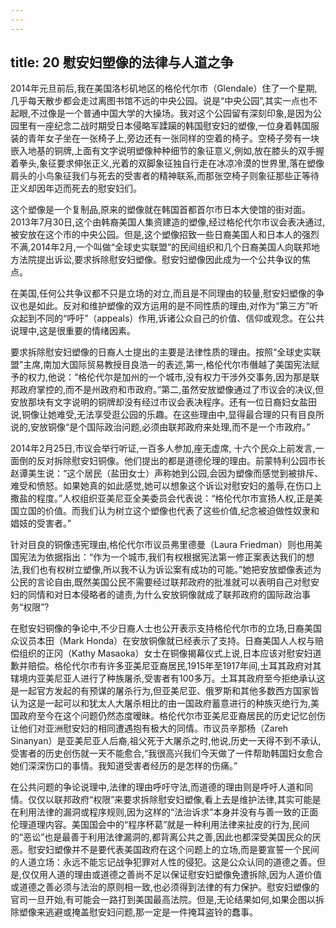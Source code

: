 ```yaml
---
---
---
```

title: 20 慰安妇塑像的法律与人道之争
---



2014年元旦前后,我在美国洛杉矶地区的格伦代尔市（Glendale）住了一个星期,几乎每天散步都会走过离图书馆不远的中央公园。说是“中央公园”,其实一点也不起眼,不过像是一个普通中国大学的大操场。我对这个公园留有深刻印象,是因为公园里有一座纪念二战时期受日本侵略军蹂躏的韩国慰安妇的塑像,一位身着韩国服装的青年女子坐在一张椅子上,旁边还有一张同样的空着的椅子。空椅子旁有一块嵌入地基的铜牌,上面有文字说明塑像种种细节的象征意义,例如,放在膝头的双手握着拳头,象征要求伸张正义,光着的双脚象征独自行走在冰凉冷漠的世界里,落在塑像肩头的小鸟象征我们与死去的受害者的精神联系,而那张空椅子则象征那些正等待正义却因年迈而死去的慰安妇们。

这个塑像是一个复制品,原来的塑像就在韩国首都首尔市日本大使馆的街对面。2013年7月30日,这个由韩裔美国人集资建造的塑像,经过格伦代尔市议会表决通过,被安放在这个市的中央公园。但是,这个塑像招致一些日裔美国人和日本人的强烈不满,2014年2月,一个叫做“全球史实联盟”的民间组织和几个日裔美国人向联邦地方法院提出诉讼,要求拆除慰安妇塑像。慰安妇塑像因此成为一个公共争议的焦点。

在美国,任何公共争议都不只是立场的对立,而且是不同理由的较量,慰安妇塑像的争议也是如此。反对和维护塑像的双方运用的是不同性质的理由,对作为“第三方”听众起到不同的“呼吁”（appeals）作用,诉诸公众自己的价值、信仰或观念。在公共说理中,这是很重要的情绪因素。

要求拆除慰安妇塑像的日裔人士提出的主要是法律性质的理由。按照“全球史实联盟”主席,南加大国际贸易教授目良浩一的表述,第一,格伦代尔市僭越了美国宪法赋予的权力,他说：“格伦代尔是加州的一个城市,没有权力干涉外交事务,因为那是联邦政府掌控的,而不是州政府和市政府。”第二,虽然安放塑像通过了市议会的决议,但安放那块有文字说明的铜牌却没有经过市议会表决程序。还有一位日裔妇女盐田说,铜像让她难受,无法享受逛公园的乐趣。在这些理由中,显得最合理的只有目良所说的,安放铜像“是个国际政治问题,必须由联邦政府来处理,而不是一个市政府。”

2014年2月25日,市议会举行听证,一百多人参加,座无虚席, 十六个民众上前发言,一面倒的反对拆除慰安妇铜像。他们提出的都是道德伦理的理由。前蒙特利公园市长赵谭美生说：“这个居民（盐田女士）声称她到公园,会因为塑像而感觉到被排斥、难受和愤怒。如果她真的如此感觉,她可以想象这个诉讼对慰安妇的羞辱,在伤口上撒盐的程度。”人权组织亚美尼亚全美委员会代表说：“格伦代尔市宣扬人权,正是美国立国的价值。而我们认为树立这个塑像也代表了这些价值,纪念被迫做性奴隶和娼妓的受害者。”

针对目良的铜像违宪理由,格伦代尔市议员弗里德曼（Laura Friedman）则也用美国宪法为依据指出：“作为一个城市,我们有权根据宪法第一修正案表达我们的想法,我们也有权树立塑像,所以我不认为诉讼案有成功的可能。”她把安放塑像表述为公民的言论自由,既然美国公民不需要经过联邦政府的批准就可以表明自己对慰安妇的同情和对日本侵略者的谴责,为什么安放铜像就成了联邦政府的国际政治事务“权限”?

在慰安妇铜像的争论中,不少日裔人士也公开表示支持格伦代尔市的立场,日裔美国众议员本田（Mark Honda）在安放铜像就已经表示了支持。日裔美国人人权与赔偿组织的正冈（Kathy Masaoka）女士在铜像揭幕仪式上说,日本应该对慰安妇道歉并赔偿。格伦代尔市有许多亚美尼亚裔居民,1915年至1917年间,土耳其政府对其辖境内亚美尼亚人进行了种族屠杀,受害者有100多万。土耳其政府至今拒绝承认这是一起官方发起的有预谋的屠杀行为,但亚美尼亚、俄罗斯和其他多数西方国家皆认为这是一起可以和犹太人大屠杀相比的由一国政府蓄意进行的种族灭绝行为,美国政府至今在这个问题仍然态度暧昧。格伦代尔市亚美尼亚裔居民的历史记忆创伤让他们对亚洲慰安妇的相同遭遇抱有极大的同情。市议员辛那杨（Zareh Sinanyan）是亚美尼亚人后裔,祖父死于大屠杀之时,他说,历史一天得不到不承认,受害者的历史创伤就一天不能愈合,“我很高兴我们今天做了一件帮助韩国妇女愈合她们深深伤口的事情。我知道受害者经历的是怎样的伤痛。”

在公共问题的争论说理中,法律的理由呼吁守法,而道德的理由则是呼吁人道和同情。仅仅以联邦政府“权限”来要求拆除慰安妇塑像,看上去是维护法律,其实可能是在利用法律的漏洞或程序规则,因为这样的“法治诉求”本身并没有与善一致的正面伦理道理内容。美国国会中的“程序杯葛”就是一种利用法律来扯皮的行为,民间的“恶讼”也是最善于利用法律漏洞的,都背离公共之善,因此也都深受美国民众的厌恶。慰安妇塑像并不是要代表美国政府在这个问题上的立场,而是要宣誓一个民间的人道立场：永远不能忘记战争犯罪对人性的侵犯。这是公众认同的道德之善。但是,仅仅用人道的理由或道德之善尚不足以保证慰安妇塑像免遭拆除,因为人道价值或道德之善必须与法治的原则相一致,也必须得到法律的有力保护。慰安妇塑像的官司一旦开始,有可能会一路打到美国最高法院。但是,无论结果如何,如果企图以拆除塑像来逃避或掩盖慰安妇问题,那一定是一件掩耳盗铃的蠢事。